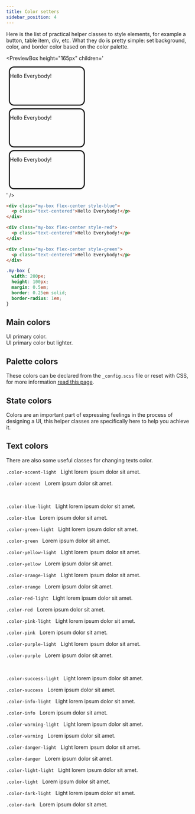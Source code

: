 ```yaml
---
title: Color setters
sidebar_position: 4
---
```



Here is the list of practical helper classes to style elements, for example a button, table item, div, etc. What they do is pretty simple: set background, color, and border color based on the color palette.

<PreviewBox
  height="165px"
  children='<!DOCTYPE html>
<html lang="en">
	<head>
		<meta charset="UTF-8" />
		<meta http-equiv="X-UA-Compatible" content="IE=edge" />
		<meta name="viewport" content="width=device-width, initial-scale=1.0" />
		<link rel="stylesheet" href="https://raw.githack.com/amir2mi/FlatifyCSS/master/dist/css/flatify-min.css" />
		<title>Colors helper classes</title>
        <style>
            .my-box{
                width: 200px;
                height: 100px;
				margin: 0.5em;
                border: 0.25em solid;
                border-radius: 1em;
            }
        </style>
	</head>
	<body class="flex-center">
		<div class="my-box flex-center style-blue">
			<p class="text-centered">Hello Everybody!</p>
		</div>
		<div class="my-box flex-center style-red">
			<p class="text-centered">Hello Everybody!</p>
		</div>
		<div class="my-box flex-center style-green">
			<p class="text-centered">Hello Everybody!</p>
		</div>
	</body>
</html>'
/>

```html {1,5,9} title="index.html"
<div class="my-box flex-center style-blue">
  <p class="text-centered">Hello Everybody!</p>
</div>

<div class="my-box flex-center style-red">
  <p class="text-centered">Hello Everybody!</p>
</div>

<div class="my-box flex-center style-green">
  <p class="text-centered">Hello Everybody!</p>
</div>
```

```css title="style.css"
.my-box {
  width: 200px;
  height: 100px;
  margin: 0.5em;
  border: 0.25em solid;
  border-radius: 1em;
}
```

## Main colors

<ColorIndicator className="style-accent" title=".style-accent" inline={true} /> UI primary color.
<br />
<ColorIndicator className="style-accent-light" title=".style-accent-light" inline={true} /> UI primary color but
lighter.

## Palette colors

These colors can be declared from the `_config.scss` file or reset with CSS,
for more information [read this page](#).

<ColorIndicator className="style-blue-light" title=".style-blue-light" />
<ColorIndicator className="style-blue" title=".style-blue" />
<ColorIndicator className="style-green-light" title=".style-green-light" />
<ColorIndicator className="style-green" title=".style-green" />
<ColorIndicator className="style-yellow-light" title=".style-yellow-light" />
<ColorIndicator className="style-yellow" title=".style-yellow" />
<ColorIndicator className="style-orange-light" title=".style-orange-light" />
<ColorIndicator className="style-orange" title=".style-orange" />
<ColorIndicator className="style-red-light" title=".style-red-light" />
<ColorIndicator className="style-red" title=".style-red" />
<ColorIndicator className="style-pink-light" title=".style-pink-light" />
<ColorIndicator className="style-pink" title=".style-pink" />
<ColorIndicator className="style-purple-light" title=".style-purple-light" />
<ColorIndicator className="style-purple" title=".style-purple" />
<ColorIndicator style={{background: "#fff", borderColor: "#f1f4f7"}} title=".style-light-light" />
<ColorIndicator style={{background: "#f1f4f7", borderColor: "#ced9e3"}} title=".style-light" />
<ColorIndicator className="style-dark-light" title=".style-dark-light" />
<ColorIndicator className="style-dark" title=".style-dark" />

## State colors

Colors are an important part of expressing feelings in the process of designing a UI,
this helper classes are specifically here to help you achieve it.

<ColorIndicator className="style-success-light" title=".style-success-light" />
<ColorIndicator className="style-success" title=".style-success" />
<ColorIndicator className="style-info-light" title=".style-info-light" />
<ColorIndicator className="style-info" title=".style-info" />
<ColorIndicator className="style-warning-light" title=".style-warning-light" />
<ColorIndicator className="style-warning" title=".style-warning" />
<ColorIndicator className="style-danger-light" title=".style-danger-light" />
<ColorIndicator className="style-danger" title=".style-danger" />

## Text colors

There are also some useful classes for changing texts color.

<p className="color-accent-light">
  <code>.color-accent-light</code>
  &nbsp; Light lorem ipsum dolor sit amet.
</p>
<p className="color-accent">
  <code>.color-accent</code>
  &nbsp; Lorem ipsum dolor sit amet.
</p>
<br />
<p className="color-blue-light">
  <code>.color-blue-light</code>
  &nbsp; Light lorem ipsum dolor sit amet.
</p>
<p className="color-blue">
  <code>.color-blue</code>
  &nbsp; Lorem ipsum dolor sit amet.
</p>
<p className="color-green-light">
  <code>.color-green-light</code>
  &nbsp; Light lorem ipsum dolor sit amet.
</p>
<p className="color-green">
  <code>.color-green</code>
  &nbsp; Lorem ipsum dolor sit amet.
</p>
<p className="color-yellow-light">
  <code>.color-yellow-light</code>
  &nbsp; Light lorem ipsum dolor sit amet.
</p>
<p className="color-yellow">
  <code>.color-yellow</code>
  &nbsp; Lorem ipsum dolor sit amet.
</p>
<p className="color-orange-light">
  <code>.color-orange-light</code>
  &nbsp; Light lorem ipsum dolor sit amet.
</p>
<p className="color-orange">
  <code>.color-orange</code>
  &nbsp; Lorem ipsum dolor sit amet.
</p>
<p className="color-red-light">
  <code>.color-red-light</code>
  &nbsp; Light lorem ipsum dolor sit amet.
</p>
<p className="color-red">
  <code>.color-red</code>
  &nbsp; Lorem ipsum dolor sit amet.
</p>
<p className="color-pink-light">
  <code>.color-pink-light</code>
  &nbsp; Light lorem ipsum dolor sit amet.
</p>
<p className="color-pink">
  <code>.color-pink</code>
  &nbsp; Lorem ipsum dolor sit amet.
</p>
<p className="color-purple-light">
  <code>.color-purple-light</code>
  &nbsp; Light lorem ipsum dolor sit amet.
</p>
<p className="color-purple">
  <code>.color-purple</code>
  &nbsp; Lorem ipsum dolor sit amet.
</p>
<br />
<p className="color-success-light">
  <code>.color-success-light</code>
  &nbsp; Light lorem ipsum dolor sit amet.
</p>
<p className="color-success">
  <code>.color-success</code>
  &nbsp; Lorem ipsum dolor sit amet.
</p>
<p className="color-info-light">
  <code>.color-info-light</code>
  &nbsp; Light lorem ipsum dolor sit amet.
</p>
<p className="color-info">
  <code>.color-info</code>
  &nbsp; Lorem ipsum dolor sit amet.
</p>
<p className="color-warning-light">
  <code>.color-warning-light</code>
  &nbsp; Light lorem ipsum dolor sit amet.
</p>
<p className="color-warning">
  <code>.color-warning</code>
  &nbsp; Lorem ipsum dolor sit amet.
</p>
<p className="color-danger-light">
  <code>.color-danger-light</code>
  &nbsp; Light lorem ipsum dolor sit amet.
</p>
<p className="color-danger">
  <code>.color-danger</code>
  &nbsp; Lorem ipsum dolor sit amet.
</p>
<p>
  <code style={{ background: "#292b36", color: "#fff" }}>.color-light-light</code>
  &nbsp; Light lorem ipsum dolor sit amet.
</p>
<p className="color-light">
  <code style={{ background: "#292b36", color: "#f1f4f7" }}>.color-light</code>
  &nbsp; Lorem ipsum dolor sit amet.
</p>
<p className="color-dark-light">
  <code style={{ background: "#ced9e3" }}>.color-dark-light</code>
  &nbsp; Light lorem ipsum dolor sit amet.
</p>
<p>
  <code style={{ background: "#ced9e3", color: "#1e2a35" }}>.color-dark</code>
  &nbsp; Lorem ipsum dolor sit amet.
</p>
